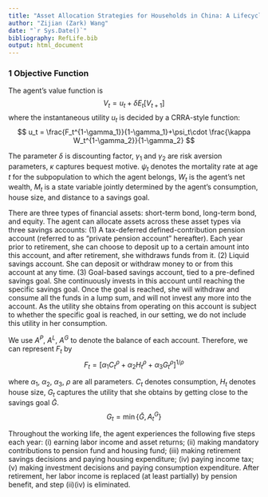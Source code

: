 ```yaml
---
title: "Asset Allocation Strategies for Households in China: A Lifecycle Model"
author: "Zijian (Zark) Wang"
date: "`r Sys.Date()`"
bibliography: RefLife.bib
output: html_document
---
```


### 1 Objective Function

The agent's value function is 
$$
V_t = u_t + \delta E_t[V_{t+1}]
$$
where the instantaneous utility $u_t$ is decided by a CRRA-style function:
$$
u_t = \frac{F_t^{1-\gamma_1}}{1-\gamma_1}+\psi_t\cdot \frac{\kappa W_t^{1-\gamma_2}}{1-\gamma_2}
$$

The parameter $\delta$ is discounting factor, $\gamma_1$ and $\gamma_2$ are risk aversion parameters, $\kappa$ captures bequest motive. $\psi_t$ denotes the mortality rate at age $t$ for the subpopulation to which the agent belongs, $W_t$ is the agent's net wealth, $M_t$ is a state variable jointly determined by the agent's consumption, house size, and distance to a savings goal. 

There are three types of financial assets: short-term bond, long-term bond, and equity. The agent can allocate assets across these asset types via three savings accounts: (1) A tax-deferred defined-contribution pension account (referred to as "private pension account" hereafter). Each year prior to retirement, she can choose to deposit up to a certain amount into this account, and after retirement, she withdraws funds from it. (2) Liquid savings account. She can deposit or withdraw money to or from this account at any time. (3) Goal-based savings account, tied to a pre-defined savings goal. She continuously invests in this account until reaching the specific savings goal. Once the goal is reached, she will withdraw and consume all the funds in a lump sum, and will not invest any more into the account. As the utility she obtains from operating on this account is subject to whether the specific goal is reached, in our setting, we do not include this utility in her consumption. 

We use $A^P$, $A^L$, $A^G$ to denote the balance of each account. Therefore, we can represent $F_t$ by
$$
F_t = [\alpha_1 C_t^{\rho} + \alpha_2H_t^{\rho} + \alpha_3G_t^\rho]^{1/\rho}
$$

where $\alpha_1$, $\alpha_2$, $\alpha_3$, $\rho$ are all parameters. $C_t$ denotes consumption, $H_t$ denotes house size, $G_t$ captures the utility that she obtains by getting close to the savings goal $\bar{G}$. 
$$
G_t = \min\{\bar{G},A^G_t\}
$$

Throughout the working life, the agent experiences the following five steps each year: (i) earning labor income and asset returns; (ii) making mandatory contributions to pension fund and housing fund; (iii) making retirement savings decisions and paying housing expenditure; (iv) paying income tax; (v) making investment decisions and paying consumption expenditure. After retirement, her labor income is replaced (at least partially) by pension benefit, and step (ii)(iv) is eliminated.